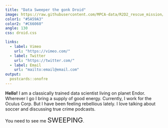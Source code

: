 ```yaml
---
title: "Data Sweeper the gonk Droid"
image: https://raw.githubusercontent.com/MPCA-data/R2D2_rescue_mission/main/trash_droid_rev.png
color1: "#5A59A3"
color2: "#C66060"
angle: 130
css: droid.css

links:
  - label: Vimeo
    url: "https://vimeo.com/"
  - label: Twitter
    url: "https://twitter.com/"
  - label: Email
    url: "mailto:email@email.com"
output:
  postcards::onofre
---
```

 
**Hello!**  I am a classically trained data scientist living on planet Endor. Wherever I go I bring a supply of good energy. Currently, I work for the Oculus Corp. But I have been feeling rebellious lately. I love talking about soccer and discussing true crime podcasts.

You need to see me <span style="font-size: 155%;"> SWEEPING</span>.



